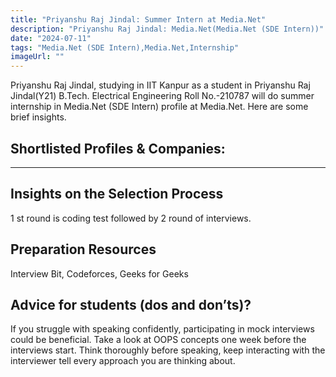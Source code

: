 ```yaml
---
title: "Priyanshu Raj Jindal: Summer Intern at Media.Net"
description: "Priyanshu Raj Jindal: Media.Net(Media.Net (SDE Intern))"
date: "2024-07-11"
tags: "Media.Net (SDE Intern),Media.Net,Internship"
imageUrl: ""
---
```


Priyanshu Raj Jindal, studying in IIT Kanpur as a  student in Priyanshu Raj Jindal(Y21) B.Tech. Electrical Engineering Roll No.-210787 will do
 summer internship in Media.Net (SDE Intern) profile at Media.Net. Here are some brief
insights.

## Shortlisted Profiles & Companies:
---

## Insights on the Selection Process
1 st round is coding test followed by 2 round of interviews.

##  Preparation Resources
Interview Bit, Codeforces, Geeks for Geeks

## Advice for students (dos and don’ts)? 
If you struggle with speaking confidently, participating in mock interviews could be beneficial. Take a look at OOPS concepts one week before the interviews start. Think thoroughly before speaking, keep interacting with the interviewer tell every approach you are thinking about.

